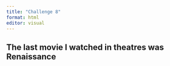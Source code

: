 ```yaml
---
title: "Challenge 8"
format: html
editor: visual
---
```


## The last movie I watched in theatres was Renaissance
